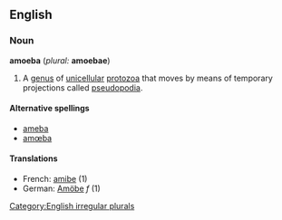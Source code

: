 ==English==
===Noun===
{{wikipedia}}
'''amoeba''' (''plural:'' '''amoebae''')

#A [[genus]] of [[unicellular]] [[protozoa]] that moves by means of temporary projections called [[pseudopod]]ia.

====Alternative spellings====
*[[ameba]]
*[[amœba]]

====Translations====
*French: [[amibe]] (1)
*German: [[Amöbe]] ''f'' (1)

[[Category:English irregular plurals]]
